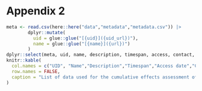# Appendix 2 {.unnumbered #appendix2}

```r
meta <- read.csv(here::here("data","metadata","metadata.csv")) |>
        dplyr::mutate(
          uid = glue::glue("[{uid}]({uid_url})"),
          name = glue::glue("[{name}]({url})")
        )
dplyr::select(meta, uid, name, description, timespan, access, contact, source) |>
knitr::kable(
  col.names = c("UID", "Name","Description","Timespan","Access date","Contacts","Source"),
  row.names = FALSE,
  caption = "List of data used for the cumulative effects assessment of global changes on the ecological communities of the Scotian Shelf."
) 
```

